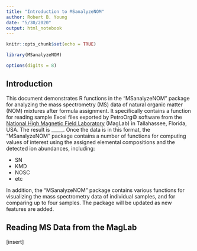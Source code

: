 ```yaml
---
title: "Introduction to MSanalyzeNOM"
author: Robert B. Young
date: "5/30/2020"
output: html_notebook
---
```


```r
knitr::opts_chunk$set(echo = TRUE)
```

```r
library(MSanalyzeNOM)
```

```r
options(digits = 8)
```




## Introduction

This document demonstrates R functions in the "MSanalyzeNOM" package for analyzing the mass spectrometry (MS) data of natural organic matter (NOM) mixtures after formula assignment. It specifically contains a function for reading sample Excel files exported by PetroOrg&copy; software from the [National High Magnetic Field Laboratory](https://nationalmaglab.org/user-facilities/icr/icr-software) (MagLab) in Tallahassee, Florida, USA. The result is _____. Once the data is in this format, the "MSanalyzeNOM" package contains a number of functions for computing values of interest using the assigned elemental compositions and the detected ion abundances, including:

* SN
* KMD
* NOSC
* etc

In addition, the "MSanalyzeNOM" package contains various functions for visualizing the mass spectrometry data of individual samples, and for comparing up to four samples. The package will be updated as new features are added.




## Reading MS Data from the MagLab

[insert]

```r

```




